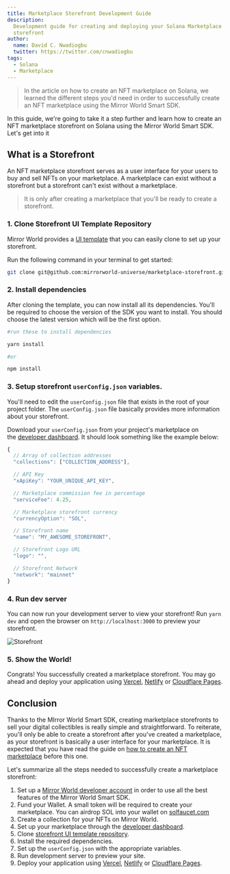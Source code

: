 ```yaml
---
title: Marketplace Storefront Development Guide
description:
  Development guide for creating and deploying your Solana Marketplace
  storefront
author:
  name: David C. Nwadiogbu
  twitter: https://twitter.com/cnwadiogbu
tags:
  - Solana
  - Marketplace
---
```


> In the article on how to create an NFT marketplace on Solana, we learned the
> different steps you'd need in order to successfully create an NFT marketplace
> using the Mirror World Smart SDK.

In this guide, we're going to take it a step further and learn how to create an
NFT marketplace storefront on Solana using the Mirror World Smart SDK. Let's get
into it

## What is a Storefront

An NFT marketplace storefront serves as a user interface for your users to buy
and sell NFTs on your marketplace. A marketplace can exist without a storefront
but a storefront can't exist without a marketplace.

> It is only after creating a marketplace that you'll be ready to create a
> storefront.

### 1. Clone Storefront UI Template Repository

Mirror World provides a
[UI template](https://github.com/mirrorworld-universe/marketplace-storefront)
that you can easily clone to set up your storefront.

Run the following command in your terminal to get started:

```bash
git clone git@github.com:mirrorworld-universe/marketplace-storefront.git
```

### 2. Install dependencies

After cloning the template, you can now install all its dependencies. You'll be
required to choose the version of the SDK you want to install. You should choose
the latest version which will be the first option.

```bash
#run these to install dependencies

yarn install

#or

npm install
```

### 3. Setup storefront `userConfig.json` variables.

You'll need to edit the `userConfig.json` file that exists in the root of your
project folder. The `userConfig.json` file basically provides more information
about your storefront.

Download your `userConfig.json` from your project's marketplace on
the [developer dashboard](https://app.mirrorworld.fun/). It should look
something like the example below:

```js
{
  // Array of collection addresses
  "collections": ["COLLECTION_ADDRESS"],

  // API Key
  "xApiKey": "YOUR_UNIQUE_API_KEY",

  // Marketplace commission fee in percentage
  "serviceFee": 4.25,

  // Marketplace storefront currency
  "currencyOption": "SOL",

  // Storefront name
  "name": "MY_AWESOME_STOREFRONT",

  // Storefront Logo URL
  "logo": "",

  // Storefront Network
  "network": "mainnet"
}
```

### 4. Run dev server

You can now run your development server to view your storefront! Run `yarn dev`
and open the browser on `http://localhost:3000` to preview your storefront.

![Storefront](https://res.cloudinary.com/dkegnossp/image/upload/v1674603643/Screenshot_2023-01-24_at_23.35.13_lmtkat.png)

### 5. Show the World!

Congrats! You successfully created a marketplace storefront. You may go ahead
and deploy your application using
[Vercel](https://vercel.com/), [Netlify](https://netlify.com/)
or [Cloudflare Pages](https://pages.cloudflare.dev/).

## Conclusion

Thanks to the MIrror World Smart SDK, creating marketplace storefronts to sell
your digital collectibles is really simple and straightforward. To reiterate,
you'll only be able to create a storefront after you've created a marketplace,
as your storefront is basically a user interface for your marketplace. It is
expected that you have read the guide on
[how to create an NFT marketplace](https://docs.mirrorworld.fun/guides/how-to-create-nft-marketplace)
before this one.

Let's summarize all the steps needed to successfully create a marketplace
storefront:

1. Set up a
   [Mirror World developer account](https://app.mirrorworld.fun/auth/login) in
   order to use all the best features of the Mirror World Smart SDK.
2. Fund your Wallet. A small token will be required to create your marketplace.
   You can airdrop SOL into your wallet
   on [solfaucet.com](https://solfaucet.com/)
3. Create a collection for your NFTs on Mirror World.
4. Set up your marketplace through the
   [developer dashboard](https://app.mirrorworld.fun/dashboard).
5. Clone
   [storefront UI template repository](https://github.com/mirrorworld-universe/marketplace-storefront).
6. Install the required dependencies.
7. Set up the `userConfig.json` with the appropriate variables.
8. Run development server to preview your site.
9. Deploy your application using
   [Vercel](https://vercel.com/), [Netlify](https://netlify.com/)
   or [Cloudflare Pages](https://pages.cloudflare.dev/).
